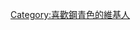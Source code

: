{{Userbox
  |border-c = #4682B4
  |border-s = 1
  |id-c     = #4682B4
  |id-s     = 10
  |id-fc    = #C8E9F8
  |info-s   = 10
  |info-fc  = #747474
  |id       = 鋼青色
  |info     = 這個用戶喜歡'''[[鋼青色]]'''。
}}

<includeonly>[[Category:喜歡鋼青色的維基人]]</includeonly>